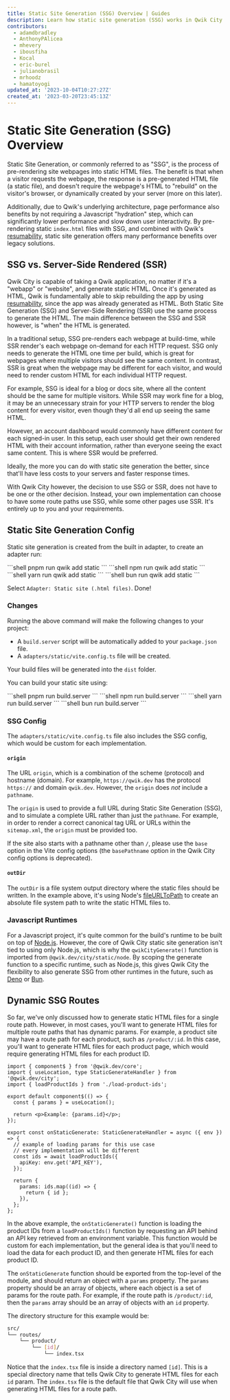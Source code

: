 ```yaml
---
title: Static Site Generation (SSG) Overview | Guides
description: Learn how static site generation (SSG) works in Qwik City.
contributors:
  - adamdbradley
  - AnthonyPAlicea
  - mhevery
  - ibousfiha
  - Kocal
  - eric-burel
  - julianobrasil
  - mrhoodz
  - hamatoyogi
updated_at: '2023-10-04T10:27:27Z'
created_at: '2023-03-20T23:45:13Z'
---
```



# Static Site Generation (SSG) Overview

Static Site Generation, or commonly referred to as "SSG", is the process of pre-rendering site webpages into static HTML files. The benefit is that when a visitor requests the webpage, the response is a pre-generated HTML file (a static file), and doesn't require the webpage's HTML to "rebuild" on the visitor's browser, or dynamically created by your server (more on this later).

Additionally, due to Qwik's underlying architecture, page performance also benefits by not requiring a Javascript "hydration" step, which can significantly lower performance and slow down user interactivity. By pre-rendering static `index.html` files with SSG, and combined with Qwik's [resumability](../../../(qwik)/concepts/resumable/index.mdx), static site generation offers many performance benefits over legacy solutions.

## SSG vs. Server-Side Rendered (SSR)

Qwik City is capable of taking a Qwik application, no matter if it's a "webapp" or "website", and generate static HTML. Once it's generated as HTML, Qwik is fundamentally able to skip rebuilding the app by using [resumability](../../../(qwik)/concepts/resumable/index.mdx), since the app was already generated as HTML. Both Static Site Generation (SSG) and Server-Side Rendering (SSR) use the same process to generate the HTML. The main difference between the SSG and SSR however, is "when" the HTML is generated.

In a traditional setup, SSG pre-renders each webpage at build-time, while SSR render's each webpage on-demand for each HTTP request. SSG only needs to generate the HTML one time per build, which is great for webpages where multiple visitors should see the same content. In contrast, SSR is great when the webpage may be different for each visitor, and would need to render custom HTML for each individual HTTP request.

For example, SSG is ideal for a blog or docs site, where all the content should be the same for multiple visitors. While SSR may work fine for a blog, it may be an unnecessary strain for your HTTP servers to render the blog content for every visitor, even though they'd all end up seeing the same HTML.

However, an account dashboard would commonly have different content for each signed-in user. In this setup, each user should get their own rendered HTML with their account information, rather than everyone seeing the exact same content. This is where SSR would be preferred.

Ideally, the more you can do with static site generation the better, since that'll have less costs to your servers and faster response times.

With Qwik City however, the decision to use SSG or SSR, does not have to be one or the other decision. Instead, your own implementation can choose to have some route paths use SSG, while some other pages use SSR. It's entirely up to you and your requirements.

## Static Site Generation Config

Static site generation is created from the built in adapter, to create an adapter run:


<PackageManagerTabs>
<span q:slot="pnpm">
```shell
pnpm run qwik add static
```
</span>
<span q:slot="npm">
```shell
npm run qwik add static
```
</span>
<span q:slot="yarn">
```shell
yarn run qwik add static
```
</span>
<span q:slot="bun">
```shell
bun run qwik add static
```
</span>
</PackageManagerTabs>

Select `Adapter: Static site (.html files)`. Done!

### Changes

Running the above command will make the following changes to your project:

- A `build.server` script will be automatically added to your `package.json` file.
- A `adapters/static/vite.config.ts` file will be created.

Your build files will be generated into the `dist` folder.

You can build your static site using:

<PackageManagerTabs>
<span q:slot="pnpm">
```shell
pnpm run build.server
```
</span>
<span q:slot="npm">
```shell
npm run build.server
```
</span>
<span q:slot="yarn">
```shell
yarn run build.server
```
</span>
<span q:slot="bun">
```shell
bun run build.server
```
</span>
</PackageManagerTabs>

### SSG Config

The `adapters/static/vite.config.ts` file also includes the SSG config, which would be custom for each implementation.

#### `origin`

The URL `origin`, which is a combination of the scheme (protocol) and hostname (domain). For example, `https://qwik.dev` has the protocol `https://` and domain `qwik.dev`. However, the `origin` does _not_ include a `pathname`.

The `origin` is used to provide a full URL during Static Site Generation (SSG), and to simulate a complete URL rather than just the `pathname`. For example, in order to render a correct canonical tag URL or URLs within the `sitemap.xml`, the `origin` must be provided too.

If the site also starts with a pathname other than `/`, please use the `base` option in the Vite config options (the `basePathname` option in the Qwik City config options is deprecated).

#### `outDir`

The `outDir` is a file system output directory where the static files should be written. In the example above, it's using Node's [fileURLToPath](https://nodejs.org/api/url.html#urlfileurltopathurl) to create an absolute file system path to write the static HTML files to.

### Javascript Runtimes

For a Javascript project, it's quite common for the build's runtime to be built on top of [Node.js](https://nodejs.org/en/docs/). However, the core of Qwik City static site generation isn't tied to using only Node.js, which is why the `qwikCityGenerate()` function is imported from `@qwik.dev/city/static/node`. By scoping the generate function to a specific runtime, such as Node.js, this gives Qwik City the flexibility to also generate SSG from other runtimes in the future, such as [Deno](https://deno.land/) or [Bun](https://bun.sh/).

## Dynamic SSG Routes

So far, we've only discussed how to generate static HTML files for a single route path. However, in most cases, you'll want to generate HTML files for multiple route paths that has dynamic params. For example, a product site may have a route path for each product, such as `/product/:id`. In this case, you'll want to generate HTML files for each product page, which would require generating HTML files for each product ID.

```tsx
import { component$ } from '@qwik.dev/core';
import { useLocation, type StaticGenerateHandler } from '@qwik.dev/city';
import { loadProductIds } from './load-product-ids';

export default component$(() => {
  const { params } = useLocation();

  return <p>Example: {params.id}</p>;
});

export const onStaticGenerate: StaticGenerateHandler = async ({ env }) => {
  // example of loading params for this use case
  // every implementation will be different
  const ids = await loadProductIds({
    apiKey: env.get('API_KEY'),
  });

  return {
    params: ids.map((id) => {
      return { id };
    }),
  };
};
```

In the above example, the `onStaticGenerate()` function is loading the product IDs from a `loadProductIds()` function by requesting an API behind an API key retrieved from an environment variable.
This function would be custom for each implementation, but the general idea is that you'll need to load the data for each product ID, and then generate HTML files for each product ID.

The `onStaticGenerate` function should be exported from the top-level of the module, and should return an object with a `params` property. The `params` property should be an array of objects, where each object is a set of params for the route path. For example, if the route path is `/product/:id`, then the `params` array should be an array of objects with an `id` property.

The directory structure for this example would be:

```bash
src/
└── routes/
    └── product/
        └── [id]/
            └── index.tsx
```

Notice that the `index.tsx` file is inside a directory named `[id]`. This is a special directory name that tells Qwik City to generate HTML files for each `id` param. The `index.tsx` file is the default file that Qwik City will use when generating HTML files for a route path.
